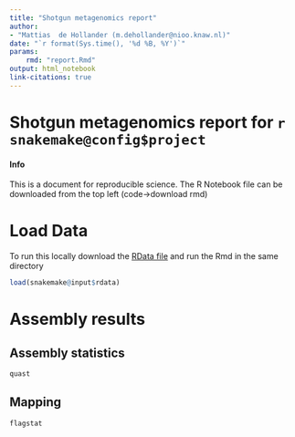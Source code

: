 ```yaml
---
title: "Shotgun metagenomics report"
author:
- "Mattias  de Hollander (m.dehollander@nioo.knaw.nl)"
date: "`r format(Sys.time(), '%d %B, %Y')`"
params:
    rmd: "report.Rmd"
output: html_notebook
link-citations: true
---
```

# Shotgun metagenomics report for `r snakemake@config$project`


<div class="alert alert-dismissible alert-info">
<h4 class="fa fa-info-circle alert-heading">Info</h4>
<p class="mb-0">This is a document for reproducible science. The R Notebook file can be downloaded from the top left (code->download rmd)</p>
</div>


# Load Data
<div class="alert alert-dismissible alert-success">
  <p>To run this locally download the <a id="rdata" class="alert-link" href="link">RData file</a> and run the Rmd in the same directory</p>
</div>


```r
load(snakemake@input$rdata)
```

# Assembly results {.tabset .tabset-sticky}

## Assembly statistics {.active .tabset .tabset-sticky}

```r
quast
```

## Mapping
```r
flagstat
```

<script>
function download(text, id, name, type) {
  var file = new Blob([text], {type: type})
  var a = $(id)
  a[0].href = URL.createObjectURL(file)
  a[0].download = name
}
function dataURItoBlob(dataURI, callback) {
    // convert base64 to raw binary data held in a string
    // doesn't handle URLEncoded DataURIs - see SO answer #6850276 for code that does this
    var byteString = atob(dataURI.split(',')[1]);

    // separate out the mime component
    var mimeString = dataURI.split(',')[0].split(':')[1].split(';')[0]

    // write the bytes of the string to an ArrayBuffer
    var ab = new ArrayBuffer(byteString.length);
    var ia = new Uint8Array(ab);
    for (var i = 0; i < byteString.length; i++) {
        ia[i] = byteString.charCodeAt(i);
    }

    // write the ArrayBuffer to a blob, and you're done
    var bb = new Blob([ab]);
    return bb;
}
</script>
